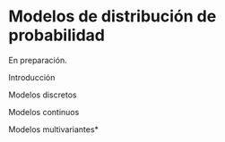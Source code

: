 # Modelos de distribución de probabilidad {#modelos}

En preparación.

Introducción

Modelos discretos

Modelos continuos

Modelos multivariantes*

